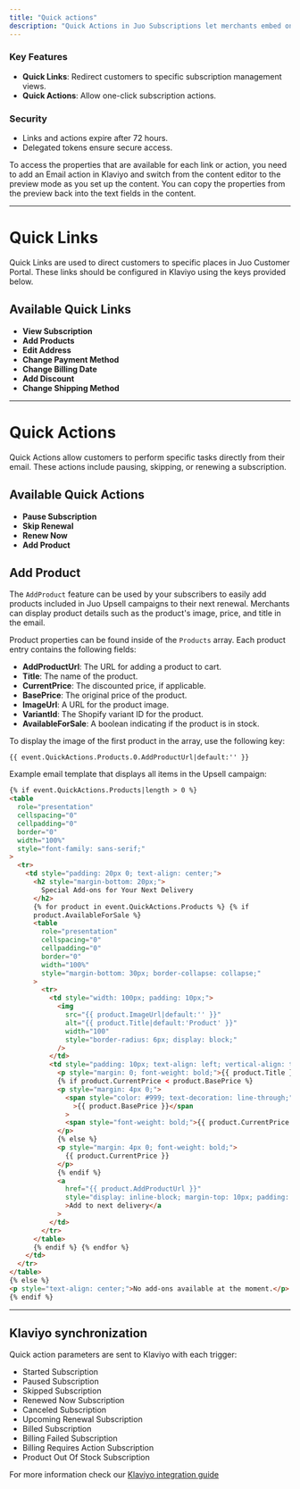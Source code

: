 ```yaml
---
title: "Quick actions"
description: "Quick Actions in Juo Subscriptions let merchants embed one-click links in Klaviyo email campaigns, enabling customers to add products, resume, or update their subscriptions without logging in."
---
```


### Key Features

- **Quick Links**: Redirect customers to specific subscription management views.
- **Quick Actions**: Allow one-click subscription actions.

### Security

- Links and actions expire after 72 hours.
- Delegated tokens ensure secure access.

To access the properties that are available for each link or action, you need to add an Email action in Klaviyo and switch from the content editor to the preview mode as you set up the content. You can copy the properties from the preview back into the text fields in the content.

---

# Quick Links

Quick Links are used to direct customers to specific places in Juo Customer Portal. These links should be configured in Klaviyo using the keys provided below.

## Available Quick Links

- **View Subscription**
- **Add Products**
- **Edit Address**
- **Change Payment Method**
- **Change Billing Date**
- **Add Discount**
- **Change Shipping Method**

---

# Quick Actions

Quick Actions allow customers to perform specific tasks directly from their email. These actions include pausing, skipping, or renewing a subscription.

## Available Quick Actions

- **Pause Subscription**
- **Skip Renewal**
- **Renew Now**
- **Add Product**

## Add Product

The `AddProduct` feature can be used by your subscribers to easily add products included in Juo Upsell campaigns to their next renewal. Merchants can display product details such as the product's image, price, and title in the email.

Product properties can be found inside of the `Products` array. Each product entry contains the following fields:

- **AddProductUrl**: The URL for adding a product to cart.
- **Title**: The name of the product.
- **CurrentPrice**: The discounted price, if applicable.
- **BasePrice**: The original price of the product.
- **ImageUrl**: A URL for the product image.
- **VariantId**: The Shopify variant ID for the product.
- **AvailableForSale**: A boolean indicating if the product is in stock.

To display the image of the first product in the array, use the following key:

`{{ event.QuickActions.Products.0.AddProductUrl|default:'' }}`

Example email template that displays all items in the Upsell campaign:

```html
{% if event.QuickActions.Products|length > 0 %}
<table
  role="presentation"
  cellspacing="0"
  cellpadding="0"
  border="0"
  width="100%"
  style="font-family: sans-serif;"
>
  <tr>
    <td style="padding: 20px 0; text-align: center;">
      <h2 style="margin-bottom: 20px;">
        Special Add-ons for Your Next Delivery
      </h2>
      {% for product in event.QuickActions.Products %} {% if
      product.AvailableForSale %}
      <table
        role="presentation"
        cellspacing="0"
        cellpadding="0"
        border="0"
        width="100%"
        style="margin-bottom: 30px; border-collapse: collapse;"
      >
        <tr>
          <td style="width: 100px; padding: 10px;">
            <img
              src="{{ product.ImageUrl|default:'' }}"
              alt="{{ product.Title|default:'Product' }}"
              width="100"
              style="border-radius: 6px; display: block;"
            />
          </td>
          <td style="padding: 10px; text-align: left; vertical-align: top;">
            <p style="margin: 0; font-weight: bold;">{{ product.Title }}</p>
            {% if product.CurrentPrice < product.BasePrice %}
            <p style="margin: 4px 0;">
              <span style="color: #999; text-decoration: line-through;"
                >{{ product.BasePrice }}</span
              >
              <span style="font-weight: bold;">{{ product.CurrentPrice }}</span>
            </p>
            {% else %}
            <p style="margin: 4px 0; font-weight: bold;">
              {{ product.CurrentPrice }}
            </p>
            {% endif %}
            <a
              href="{{ product.AddProductUrl }}"
              style="display: inline-block; margin-top: 10px; padding: 10px 16px; background-color: #3727F4; color: white; text-decoration: none; border-radius: 4px;"
              >Add to next delivery</a
            >
          </td>
        </tr>
      </table>
      {% endif %} {% endfor %}
    </td>
  </tr>
</table>
{% else %}
<p style="text-align: center;">No add-ons available at the moment.</p>
{% endif %}
```

---

## Klaviyo synchronization

Quick action parameters are sent to Klaviyo with each trigger:

- Started Subscription
- Paused Subscription
- Skipped Subscription
- Renewed Now Subscription
- Canceled Subscription
- Upcoming Renewal Subscription
- Billed Subscription
- Billing Failed Subscription
- Billing Requires Action Subscription
- Product Out Of Stock Subscription

For more information check our <a href="/klaviyo-integration" target="_blank">Klaviyo integration guide</a>
